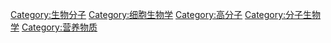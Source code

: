 {{Catmore}}
{{Commonscat|Proteins}}

[[Category:生物分子|Category:生物分子]]
[[Category:细胞生物学|Category:细胞生物学]]
[[Category:高分子|Category:高分子]]
[[Category:分子生物学|Category:分子生物学]]
[[Category:营养物质|Category:营养物质]]